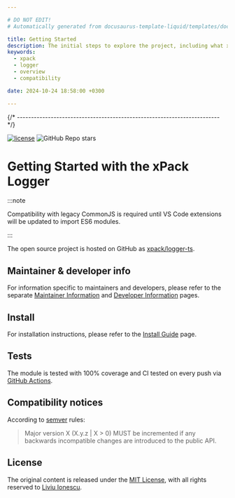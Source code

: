 ```yaml
---

# DO NOT EDIT!
# Automatically generated from docusaurus-template-liquid/templates/docusaurus.

title: Getting Started
description: The initial steps to explore the project, including what xpacks are, the project's features, benefits, compatibility, and available documentation.
keywords:
  - xpack
  - logger
  - overview
  - compatibility

date: 2024-10-24 18:58:00 +0300

---
```



{/* ------------------------------------------------------------------------ */}

[![license](https://img.shields.io/github/license/xpack/logger-ts.svg)](https://github.com/xpack/logger-ts/blob/xpack/LICENSE)
![GitHub Repo stars](https://img.shields.io/github/stars/xpack/logger-ts)

# Getting Started with the xPack Logger

<Overview />

:::note

Compatibility with legacy CommonJS is required until VS Code extensions
will be updated to import ES6 modules.

:::

The open source project is hosted on GitHub as
[xpack/logger-ts](https://github.com/xpack/logger-ts).

## Maintainer & developer info

For information specific to maintainers and developers, please refer to
the separate
[Maintainer Information](/docs/maintainer/) and
[Developer Information](/docs/developer/)
pages.

## Install

For installation instructions, please refer to the
[Install Guide](/docs/install/)
page.

<Status />

## Tests

The module is tested
with 100% coverage and CI tested on every push via
[GitHub Actions](https://github.com/xpack/logger-ts/actions).

## Compatibility notices

According to [semver](https://semver.org) rules:

> Major version X (X.y.z | X > 0) MUST be incremented if any
backwards incompatible changes are introduced to the public API.

<Compatibility />

## License

The original content is released under the
[MIT License](https://opensource.org/license/mit/),
with all rights reserved to
[Liviu Ionescu](https://github.com/ilg-ul).
